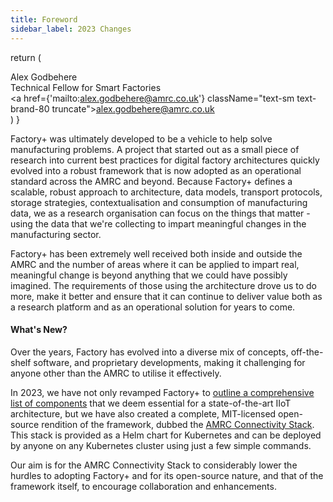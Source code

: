```yaml
---
title: Foreword
sidebar_label: 2023 Changes
---
```


  return (
      <div className="flex mb-10">
        <div
            className="flex items-center justify-center">
          <img className="!h-20 w-20 ring ring-brand-50 ring-offset-2 !rounded-full mr-6" src='/img/alex.png' alt=""/>
          <div className="flex-1 gap-1">
            <div className="text-xl font-medium text-brand pb-0!">Alex Godbehere</div>
            <div className="text-sm truncate text-brand-80">Technical Fellow for Smart Factories</div>
            <a href={'mailto:alex.godbehere@amrc.co.uk'} className="text-sm text-brand-80 truncate">alex.godbehere@amrc.co.uk</a>
          </div>
        </div>
      </div>
  )
}

<Card></Card>

Factory+ was ultimately developed to be a vehicle to help solve manufacturing problems. A project that started out as a small piece of research into current best practices for digital factory architectures quickly evolved into a robust framework that is now adopted as an operational standard across the AMRC and beyond. Because Factory+ defines a scalable, robust approach to architecture, data models, transport protocols, storage strategies, contextualisation and consumption of manufacturing data, we as a research organisation can focus on the things that matter - using the data that we're collecting to impart meaningful changes in the manufacturing sector.

Factory+ has been extremely well received both inside and outside the AMRC and the number of areas where it can be applied to impart real, meaningful change is beyond anything that we could have possibly imagined. The requirements of those using the architecture drove us to do more, make it better and ensure that it can continue to deliver value both as a research platform and as an operational solution for years to come.

#### What's New?

Over the years, Factory has evolved into a diverse mix of concepts, off-the-shelf software, and proprietary developments, making it challenging for anyone other than the AMRC to utilise it effectively.

In 2023, we have not only revamped Factory+ to [outline a comprehensive list of components](docs/framework-components/component-overview) that we deem essential for a state-of-the-art IIoT architecture, but we have also created a complete, MIT-licensed open-source rendition of the framework, dubbed the [AMRC Connectivity Stack](https://github.com/AMRC-FactoryPlus/amrc-connectivity-stack). This stack is provided as a Helm chart for Kubernetes and can be deployed by anyone on any Kubernetes cluster using just a few simple commands.

Our aim is for the AMRC Connectivity Stack to considerably lower the hurdles to adopting Factory+ and for its open-source nature, and that of the framework itself, to encourage collaboration and enhancements.